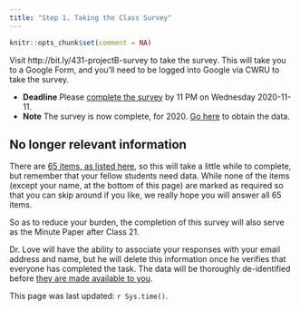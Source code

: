```yaml
---
title: "Step 1. Taking the Class Survey"
---
```


```r
knitr::opts_chunk$set(comment = NA)
```

Visit http://bit.ly/431-projectB-survey to take the survey. This will take you to a Google Form, and you'll need to be logged into Google via CWRU to take the survey.

- **Deadline** Please [complete the survey](http://bit.ly/431-projectB-survey) by 11 PM on Wednesday 2020-11-11.
- **Note** The survey is now complete, for 2020. [Go here](survey3.html) to obtain the data.

## No longer relevant information

There are [65 items, as listed here](survey2.html), so this will take a little while to complete, but remember that your fellow students need data. While none of the items (except your name, at the bottom of this page) are marked as required so that you can skip around if you like, we really hope you will answer all 65 items.

So as to reduce your burden, the completion of this survey will also serve as the Minute Paper after Class 21.

Dr. Love will have the ability to associate your responses with your email address and name, but he will delete this information once he verifies that everyone has completed the task. The data will be thoroughly de-identified before [they are made available to you](survey3.html).


This page was last updated: `r Sys.time()`.

